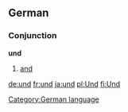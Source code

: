 ==German==
===Conjunction===
'''und'''
#[[and]]

[[Category:German language]]

[[de:und]]
[[fr:und]]
[[ja:und]]
[[pl:Und]]
[[fi:Und]]